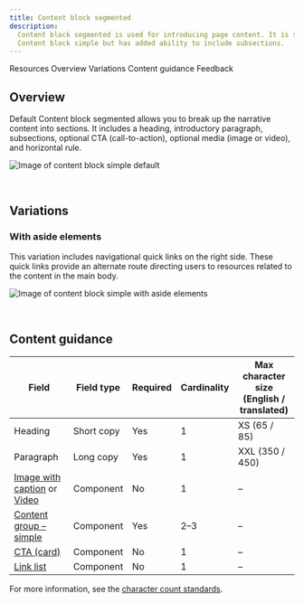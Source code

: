 ```yaml
---
title: Content block segmented
description:
  Content block segmented is used for introducing page content. It is similar to
  Content block simple but has added ability to include subsections.
---
```



<ComponentDescription name="Content block segmented" type="layout" />

<AnchorLinks>

<AnchorLink>Resources</AnchorLink>
<AnchorLink>Overview</AnchorLink>
<AnchorLink>Variations</AnchorLink>
<AnchorLink>Content guidance</AnchorLink>
<AnchorLink>Feedback</AnchorLink>

</AnchorLinks>

<ResourceLinks name="Content block segmented" type="layout" />

## Overview

Default Content block segmented allows you to break up the narrative content
into sections. It includes a heading, introductory paragraph, subsections,
optional CTA (call-to-action), optional media (image or video), and horizontal
rule.

![Image of content block simple default](../../images/pattern/content-block-segmented/content-block-segmented.jpg)

<br />

## Variations

### With aside elements

This variation includes navigational quick links on the right side. These quick
links provide an alternate route directing users to resources related to the
content in the main body.

![Image of content block simple with aside elements](../../images/pattern/content-block-segmented/content-block-segmented-with-aside-elements.jpg)

<br />

## Content guidance

| Field                                                                                                                                                      | Field type | Required | Cardinality | Max character size <br/>(English / translated) |
| ---------------------------------------------------------------------------------------------------------------------------------------------------------- | ---------- | -------- | ----------- | ---------------------------------------------- |
| Heading                                                                                                                                                    | Short copy | Yes      | 1           | XS (65 / 85)                                   |
| Paragraph                                                                                                                                                  | Long copy  | Yes      | 1           | XXL (350 / 450)                                |
| [Image with caption](https://www.ibm.com/standards/carbon/components/image-with-caption) or [Video](https://www.ibm.com/standards/carbon/components/video) | Component  | No       | 1           | –                                              |
| [Content group – simple](https://www.ibm.com/standards/carbon/components/content-group-simple)                                                             | Component  | Yes      | 2–3         | –                                              |
| [CTA (card)](https://www.ibm.com/standards/carbon/components/cta/#card)                                                                                    | Component  | No       | 1           | –                                              |
| [Link list](https://www.ibm.com/standards/carbon/components/link-list)                                                                                     | Component  | No       | 1           | –                                              |

For more information, see the
[character count standards](https://github.com/carbon-design-system/carbon-for-ibm-dotcom-website/wiki/Character-count-standards).

<ComponentFooter name="Content block segmented" type="layout" />
